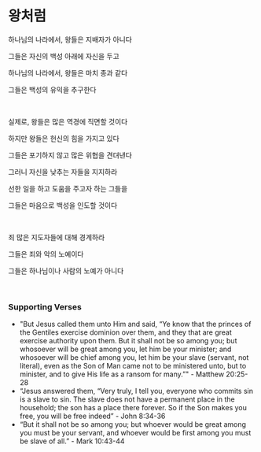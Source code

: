 # 왕처럼

하나님의 나라에서, 왕들은 지배자가 아니다

그들은 자신의 백성 아래에 자신을 두고

하나님의 나라에서, 왕들은 마치 종과 같다

그들은 백성의 유익을 추구한다

<br />

실제로, 왕들은 많은 역경에 직면할 것이다

하지만 왕들은 헌신의 힘을 가지고 있다

그들은 포기하지 않고 많은 위협을 견뎌낸다

그러니 자신을 낮추는 자들을 지지하라

선한 일을 하고 도움을 주고자 하는 그들을

그들은 마음으로 백성을 인도할 것이다

<br />

죄 많은 지도자들에 대해 경계하라

그들은 죄와 악의 노예이다

그들은 하나님이나 사람의 노예가 아니다

<p></p>

<br />

### Supporting Verses

- "But Jesus called them unto Him and said, “Ye know that the princes of the Gentiles exercise dominion over them, and they that are great exercise authority upon them. But it shall not be so among you; but whosoever will be great among you, let him be your minister; and whosoever will be chief among you, let him be your slave (servant, not literal), even as the Son of Man came not to be ministered unto, but to minister, and to give His life as a ransom for many.”" - Matthew 20:25-28
- “Jesus answered them, “Very truly, I tell you, everyone who commits sin is a slave to sin. The slave does not have a permanent place in the household; the son has a place there forever. So if the Son makes you free, you will be free indeed” - John 8:34-36
- “But it shall not be so among you; but whoever would be great among you must be your servant, and whoever would be first among you must be slave of all.” - Mark 10:43-44